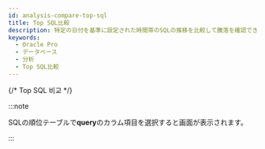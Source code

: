 ```yaml
---
id: analysis-compare-top-sql
title: Top SQL比較
description: 特定の日付を基準に設定された時間帯のSQLの推移を比較して騰落を確認できます。
keywords:
  - Oracle Pro
  - データベース
  - 分析
  - Top SQL比較
---
```


{/* Top SQL 비교 */}

<CompareTopSQL />

:::note

SQLの順位テーブルで**query**のカラム項目を選択すると<Cmdname sid="TTL06224" className="uitext" />画面が表示されます。

:::
